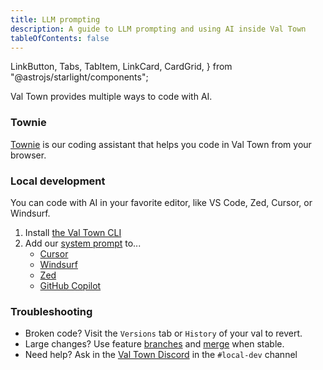 ```yaml
---
title: LLM prompting
description: A guide to LLM prompting and using AI inside Val Town
tableOfContents: false
---
```


  LinkButton,
  Tabs,
  TabItem,
  LinkCard,
  CardGrid,
} from "@astrojs/starlight/components";

Val Town provides multiple ways to code with AI.

### Townie

[Townie](https://townie.val.run) is our coding assistant that helps you code in Val Town from your browser.

### Local development

You can code with AI in your favorite editor, like VS Code, Zed, Cursor, or Windsurf.

1. Install [the Val Town CLI](https://github.com/val-town/vt)
2. Add our [system prompt](https://www.val.town/x/valdottown/Townie/code/prompts/system_prompt.txt) to...
   - [Cursor](https://docs.cursor.com/context/rules-for-ai)
   - [Windsurf](https://docs.windsurf.com/chat/overview#persistent-context)
   - [Zed](https://zed.dev/docs/assistant/commands)
   - [GitHub Copilot](https://docs.github.com/en/copilot/customizing-copilot/adding-repository-custom-instructions-for-github-copilot)

### Troubleshooting

- Broken code? Visit the `Versions` tab or `History` of your val to revert.
- Large changes? Use feature [branches](../../vals/branches) and [merge](../../vals/pull-requests/) when stable.
- Need help? Ask in the [Val Town Discord](https://discord.val.town/) in the `#local-dev` channel
